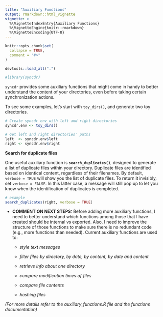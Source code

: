 ```yaml
---
title: "Auxiliary Functions"
output: rmarkdown::html_vignette
vignette: >
  %\VignetteIndexEntry{Auxiliary Functions}
  %\VignetteEngine{knitr::rmarkdown}
  %\VignetteEncoding{UTF-8}
---
```


```r
knitr::opts_chunk$set(
  collapse = TRUE,
  comment = "#>"
)

devtools::load_all(".")
```

```r
#library(syncdr)
```

`syncdr` provides some auxiliary functions that might come in handy to better understand the content of your directories, even before taking certain synchronization actions.

To see some examples, let's start with `toy_dirs()`, and generate two toy directories.

```r

# Create syncdr env with left and right directories
syncdr.env <- toy_dirs()

# Get left and right directories' paths 
left  <- syncdr.env$left
right <- syncdr.env$right

```

**Search for duplicate files**

One useful auxiliary function is **`search_duplicates()`**, designed to generate a list of duplicate files within your directory. Duplicate files are identified based on identical content, regardless of their filenames. By default, `verbose = TRUE` will show you the list of duplicate files. To return it invisibly, set `verbose = FALSE`. In this latter case, a message will still pop up to let you know when the identification of duplicates is completed.

```r

# example
search_duplicates(right, verbose = TRUE)
```

-   **COMMENT ON NEXT STEPS:** Before adding more auxiliary functions, I need to better understand which functions among those that I have created should be internal vs exported. Also, I need to improve the structure of those functions to make sure there is no redundant code (e.g., more functions than needed). Current auxiliary functions are used to:

    -   *style text messages*

    -   *filter files by directory, by date, by content, by date and content*

    -   *retrieve info about one directory*

    -   *compare modification times of files*

    -   *compare file contents*

    -   *hashing files*

*(For more details refer to the auxiliary_functions.R file and the functions documentation)\
*
